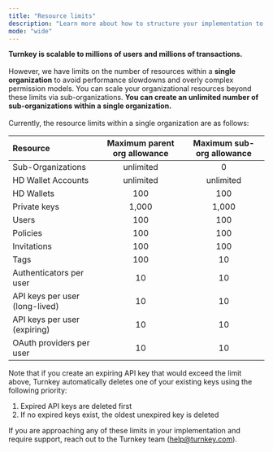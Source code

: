 ```yaml
---
title: "Resource limits"
description: "Learn more about how to structure your implementation to avoid resource limits."
mode: "wide"
---
```


**Turnkey is scalable to millions of users and millions of transactions.**\
\
However, we have limits on the number of resources within a **single organization** to avoid performance slowdowns and overly complex permission models. You can scale your organizational resources beyond these limits via sub-organizations. **You can create an unlimited number of sub-organizations within a single organization.**\
\
Currently, the resource limits within a single organization are as follows:

| Resource                       | Maximum parent org allowance | Maximum sub-org allowance |
| :----------------------------- | :--------------------------: | :-----------------------: |
| Sub-Organizations              | unlimited                    | 0                         |
| HD Wallet Accounts             | unlimited                    | unlimited                 |
| HD Wallets                     | 100                          | 100                       |
| Private keys                   | 1,000                        | 1,000                     |
| Users                          | 100                          | 100                       |
| Policies                       | 100                          | 100                       |
| Invitations                    | 100                          | 100                       |
| Tags                           | 100                          | 10                        |
| Authenticators per user        | 10                           | 10                        |
| API keys per user (long-lived) | 10                           | 10                        |
| API keys per user (expiring)   | 10                           | 10                        |
| OAuth providers per user       | 10                           | 10                        |

Note that if you create an expiring API key that would exceed the limit above, Turnkey automatically deletes one of your existing keys using the following priority:

1. Expired API keys are deleted first
2. If no expired keys exist, the oldest unexpired key is deleted

If you are approaching any of these limits in your implementation and require support, reach out to the Turnkey team ([help@turnkey.com](mailto:help@turnkey.com)).